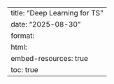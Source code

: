 ---
title: "Deep Learning for TS"
date: "2025-08-30"
format:
  html:
    embed-resources: true
    toc: true
---